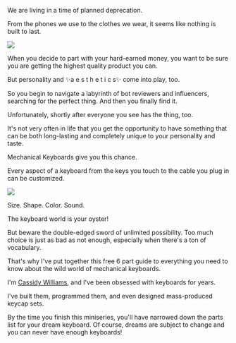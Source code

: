 We are living in a time of planned deprecation.

From the phones we use to the clothes we wear, it seems like nothing is built to last.

<div className="flex items-center justify-center w-full py-8">
  <Image src={require('../../../public/broken-cap.svg')} />
</div>

When you decide to part with your hard-earned money, you want to be sure you are getting the highest quality product you can.

But personality and ✨a e s t h e t i c s✨ come into play, too.

So you begin to navigate a labyrinth of bot reviewers and influencers, searching for the perfect thing. And then you finally find it.

Unfortunately, shortly after everyone you see has the thing, too.

It's not very often in life that you get the opportunity to have something that can be both long-lasting and completely unique to your personality and taste.

Mechanical Keyboards give you this chance.

Every aspect of a keyboard from the keys you touch to the cable you plug in can be customized.

<div className="flex items-center justify-center w-full py-8">
  <Image src={require('../../../public/size-shape-color-sound.svg')} />
</div>

Size. Shape. Color. Sound.

The keyboard world is your oyster!

But beware the double-edged sword of unlimited possibility. Too much choice is just as bad as not enough, especially when there's a ton of vocabulary.

<div className="sm:py-6 py-3">
  <span className="sm:text-2xl text-xl font-bold">
    That's why I've put together this free 6 part guide to everything you need
    to know about the wild world of mechanical keyboards.
  </span>
</div>

<div className="flex items-center justify-center w-full">
  <ProfilePics />
</div>

I'm <a href="https://cassidoo.co/" target="_blank" rel="noopener noreferrer">Cassidy Williams</a>, and I've been obsessed with keyboards for years.

I've built them, programmed them, and even designed mass-produced keycap sets.

By the time you finish this miniseries, you'll have narrowed down the parts list for your dream keyboard. Of course, dreams are subject to change and you can never have enough keyboards!

